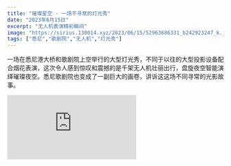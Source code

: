 ```yaml
---
title: "璀璨星空 - 一场不寻常的灯光秀"
date: "2023年6月15日"
excerpt: "无人机表演精彩瞬间"
image: "https://sirius.130014.xyz/2023/06/15/52963686331_b242923247_k.jpg"
tags: ["悉尼","歌剧院","无人机","灯光秀"]
---
```


一场在悉尼港大桥和歌剧院上空举行的大型灯光秀，不同于以往的大型投影设备配合烟花表演，这次令人感到惊叹和震撼的是千架无人机壮丽出行，盘旋夜空智能演绎璀璨夜空。悉尼歌剧院也变成了一副巨大的画卷，讲诉这这场不同寻常的光影故事。

<div style={{ padding: '48.17% 0 0 0', position: 'relative' }}>
  <iframe
    src="https://www.youtube.com/embed/arxfR-CXFqI"
    title="Rocks drone"
    frameBorder="0"
    allow="accelerometer; autoplay; clipboard-write; encrypted-media; gyroscope; picture-in-picture; web-share"
    allowFullScreen
    style={{ position: 'absolute', top: 0, left: 0, width: '100%', height: '100%' }}
  />
</div>

<div style={{ padding: '48.17% 0 0 0', position: 'relative' }}>
  <iframe
    src="https://www.youtube.com/embed/rTbjT-2OVjo"
    title="千架无人机璀璨灯光秀"
    frameBorder="0"
    allow="accelerometer; autoplay; clipboard-write; encrypted-media; gyroscope; picture-in-picture; web-share"
    allowFullScreen
    style={{ position: 'absolute', top: 0, left: 0, width: '100%', height: '100%' }}
  />
</div>

